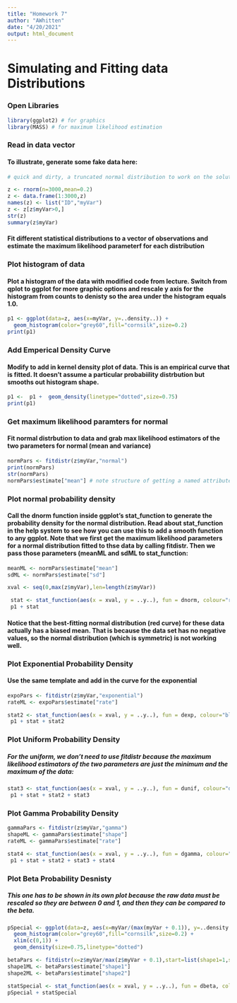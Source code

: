 ```yaml
---
title: "Homework 7"
author: "AWhitten"
date: "4/20/2021"
output: html_document
---
```

# Simulating and Fitting data Distributions


### Open Libraries
```r
library(ggplot2) # for graphics
library(MASS) # for maximum likelihood estimation
```
### Read in data vector
#### To illustrate, generate some fake data here:
````r
# quick and dirty, a truncated normal distribution to work on the solution set

z <- rnorm(n=3000,mean=0.2)
z <- data.frame(1:3000,z)
names(z) <- list("ID","myVar")
z <- z[z$myVar>0,]
str(z)
summary(z$myVar)
````

#### Fit different statistical distributions to a vector of observations and estimate the maximum likelihood parameterf for each distribution

### Plot histogram of data
#### Plot a histogram of the data with modified code from lecture. Switch from qplot to ggplot for more graphic options and rescale y axis for the histogram from counts to denisty so the area under the histogram equals 1.0.
````r
p1 <- ggplot(data=z, aes(x=myVar, y=..density..)) +
  geom_histogram(color="grey60",fill="cornsilk",size=0.2) 
print(p1)
````


### Add Emperical Density Curve
#### Modify to add in kernel density plot of data. This is an empirical curve that is fitted. It doesn't assume a particular probabiility distrbution but smooths out histogram shape.
````r
p1 <-  p1 +  geom_density(linetype="dotted",size=0.75)
print(p1)
````

### Get maximum likelihood paramters for normal
#### Fit normal distrbution to data and grab max likelihood estimators of the two parameters for normal (mean and variance)
````r
normPars <- fitdistr(z$myVar,"normal")
print(normPars)
str(normPars)
normPars$estimate["mean"] # note structure of getting a named attribute
````

### Plot normal probability density
#### Call the dnorm function inside ggplot’s stat_function to generate the probability density for the normal distribution. Read about stat_function in the help system to see how you can use this to add a smooth function to any ggplot. Note that we first get the maximum likelihood parameters for a normal distribution fitted to thse data by calling fitdistr. Then we pass those parameters (meanML and sdML to stat_function:
````r
meanML <- normPars$estimate["mean"]
sdML <- normPars$estimate["sd"]

xval <- seq(0,max(z$myVar),len=length(z$myVar))

 stat <- stat_function(aes(x = xval, y = ..y..), fun = dnorm, colour="red", n = length(z$myVar), args = list(mean = meanML, sd = sdML))
 p1 + stat
````
#### Notice that the best-fitting normal distribution (red curve) for these data actually has a biased mean. That is because the data set has no negative values, so the normal distribution (which is symmetric) is not working well.


### Plot Exponential Probability Density
#### Use the same template and add in the curve for the exponential
````r
expoPars <- fitdistr(z$myVar,"exponential")
rateML <- expoPars$estimate["rate"]

stat2 <- stat_function(aes(x = xval, y = ..y..), fun = dexp, colour="blue", n = length(z$myVar), args = list(rate=rateML))
 p1 + stat + stat2
````

### Plot Uniform Probability Density
##### For the uniform, we don’t need to use fitdistr because the maximum likelihood estimators of the two parameters are just the minimum and the maximum of the data:
````r
stat3 <- stat_function(aes(x = xval, y = ..y..), fun = dunif, colour="darkgreen", n = length(z$myVar), args = list(min=min(z$myVar), max=max(z$myVar)))
 p1 + stat + stat2 + stat3
````

### Plot Gamma Probability Density
````r
gammaPars <- fitdistr(z$myVar,"gamma")
shapeML <- gammaPars$estimate["shape"]
rateML <- gammaPars$estimate["rate"]

stat4 <- stat_function(aes(x = xval, y = ..y..), fun = dgamma, colour="brown", n = length(z$myVar), args = list(shape=shapeML, rate=rateML))
 p1 + stat + stat2 + stat3 + stat4
````

### Plot Beta Probability Desnisty
##### This one has to be shown in its own plot because the raw data must be rescaled so they are between 0 and 1, and then they can be compared to the beta.
```r
pSpecial <- ggplot(data=z, aes(x=myVar/(max(myVar + 0.1)), y=..density..)) +
  geom_histogram(color="grey60",fill="cornsilk",size=0.2) + 
  xlim(c(0,1)) +
  geom_density(size=0.75,linetype="dotted")

betaPars <- fitdistr(x=z$myVar/max(z$myVar + 0.1),start=list(shape1=1,shape2=2),"beta")
shape1ML <- betaPars$estimate["shape1"]
shape2ML <- betaPars$estimate["shape2"]

statSpecial <- stat_function(aes(x = xval, y = ..y..), fun = dbeta, colour="orchid", n = length(z$myVar), args = list(shape1=shape1ML,shape2=shape2ML))
pSpecial + statSpecial
```